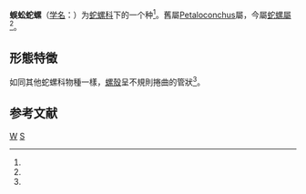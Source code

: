 {{Speciesbox
| taxon = Vermetus renisectus
| binomial_authority = (Carpenter, 1857)
| synonyms_ref = <ref name=TaiBNET />
| synonyms = * ''[[Petaloconchus|Petaloconchus]] renisectus'' (Carpenter, 1857)
}}

'''蜈蚣蛇螺'''（[[学名|学名]]：{{lang|la|'''''Vermetus renisectus'''''}}）为[[蛇螺科|蛇螺科]]下的一个种<ref name=TaiBNET />。舊屬[[Petaloconchus|Petaloconchus]]屬，今屬[[蛇螺屬|蛇螺屬]]<ref name=TaiBNET />。

==形態特徵==
如同其他蛇螺科物種一樣，[[螺殼|螺殼]]呈不規則捲曲的管狀<ref name=TaiBNET />。

==参考文献==
{{reflist |refs=
<ref name=TaiBNET>{{TaiBNET| zh=蜈蚣蛇螺 | id=405041 | binomial=Vermetus renisectus | authority=(Carpenter, 1857) | var= |date=2014-08-22 |accessdate=2017-02-19 |author1=[[巫文隆|巫文隆]] |author2=[[Hsu_Cheng-Hsin|Hsu Cheng-Hsin]] |author3=[[林恆瑋|林恆瑋]] }}
</ref>
}}
{{mollusc-stub}}
{{Taxonbar}}
[[Category:蛇螺屬|W]]
[[Category:_1857年描述的动物|S]]